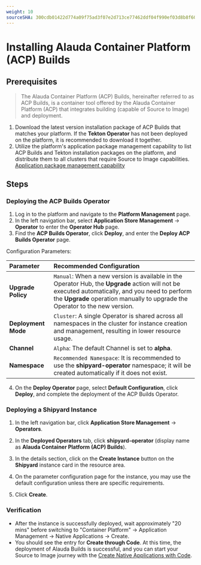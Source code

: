 ```yaml
---
weight: 10
sourceSHA: 300cdb01422d774a09f75ad3f07e2d713ce77462ddf04f990ef03d8b8f603dec
---
```


# Installing Alauda Container Platform (ACP) Builds

## Prerequisites

> The Alauda Container Platform (ACP) Builds, hereinafter referred to as ACP Builds, is a container tool offered by the Alauda Container Platform (ACP) that integrates building (capable of Source to Image) and deployment.

1. Download the latest version installation package of ACP Builds that matches your platform. If the **Tekton Operator** has not been deployed on the platform, it is recommended to download it together.
2. Utilize the platform's application package management capability to list ACP Builds and Tekton installation packages on the platform, and distribute them to all clusters that require Source to Image capabilities. [Application package management capability](https://product-doc-guide.alauda.cn/template/application/120_s2i/install/install_build.html)

## Steps

### Deploying the ACP Builds Operator

1. Log in to the platform and navigate to the **Platform Management** page.
2. In the left navigation bar, select **Application Store Management** -> **Operator** to enter the **Operator Hub** page.
3. Find the **ACP Builds Operator**, click **Deploy**, and enter the **Deploy ACP Builds Operator** page.

Configuration Parameters:

| **Parameter**   | **Recommended Configuration**                                                                |
| :------- | :---------------------------------------------------------------------- |
| **Upgrade Policy** | `Manual`: When a new version is available in the Operator Hub, the **Upgrade** action will not be executed automatically, and you need to perform the **Upgrade** operation manually to upgrade the Operator to the new version. |
| **Deployment Mode** | `Cluster`: A single Operator is shared across all namespaces in the cluster for instance creation and management, resulting in lower resource usage.                          |
| **Channel**   | `Alpha`: The default Channel is set to **alpha**.                                        |
| **Namespace** | `Recommended Namespace`: It is recommended to use the **shipyard-operator** namespace; it will be created automatically if it does not exist.                          |

4. On the **Deploy Operator** page, select **Default Configuration**, click **Deploy**, and complete the deployment of the ACP Builds Operator.

### Deploying a Shipyard Instance

1. In the left navigation bar, click **Application Store Management** -> **Operators**.

2. In the **Deployed Operators** tab, click **shipyard-operator** (display name as **Alauda Container Platform (ACP) Builds**).

3. In the details section, click on the **Create Instance** button on the **Shipyard** instance card in the resource area.

4. On the parameter configuration page for the instance, you may use the default configuration unless there are specific requirements.

5. Click **Create**.

### Verification

- After the instance is successfully deployed, wait approximately "20 mins" before switching to "Container Platform" → Application Management → Native Applications → Create.
- You should see the entry for **Create through Code**. At this time, the deployment of Alauda Builds is successful, and you can start your Source to Image journey with the [Create Native Applications with Code](../how_to/s2i_howto.mdx).
